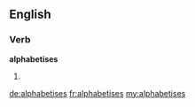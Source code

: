 ==English==

===Verb===
'''alphabetises'''

# {{en-third-person singular of|alphabetise}}

[[de:alphabetises]]
[[fr:alphabetises]]
[[my:alphabetises]]